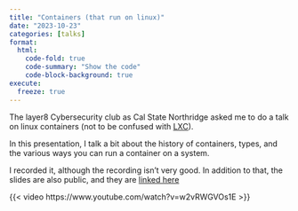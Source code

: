 ```yaml
---
title: "Containers (that run on linux)"
date: "2023-10-23"
categories: [talks]
format:
  html:
    code-fold: true
    code-summary: "Show the code"
    code-block-background: true
execute:
  freeze: true
---
```


The layer8 Cybersecurity club as Cal State Northridge asked me to do a talk on linux containers (not to be confused with [LXC](https://en.wikipedia.org/wiki/LXC)).

In this presentation, I talk a bit about the history of containers, types, and the various ways you can run a container on a system.

I recorded it, although the recording isn't very good. In addition to that, the slides are also public, and they are [linked here](./revealjs.qmd)

{{< video https://www.youtube.com/watch?v=w2vRWGVOs1E >}}
